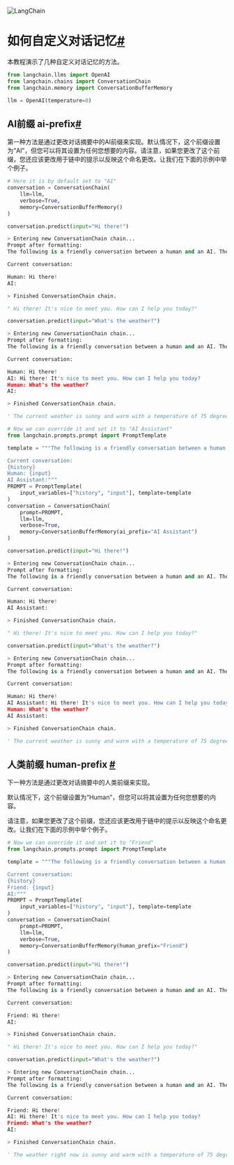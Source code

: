 

<Head>
  <script>
    {
      `(function() {
         var _hmt = _hmt || [];
(function() {
  var hm = document.createElement("script");
  hm.src = "https://hm.baidu.com/hm.js?e60fb290e204e04c5cb6f79b0ac1e697";
  var s = document.getElementsByTagName("script")[0]; 
  s.parentNode.insertBefore(hm, s);
})();
       })();`
    }
  </script>
</Head>

![LangChain](https://pica.zhimg.com/50/v2-56e8bbb52aa271012541c1fe1ceb11a2_r.gif)





如何自定义对话记忆[#](#how-to-customize-conversational-memory "此标题的永久链接")
================================================================

本教程演示了几种自定义对话记忆的方法。

```python
from langchain.llms import OpenAI
from langchain.chains import ConversationChain
from langchain.memory import ConversationBufferMemory

llm = OpenAI(temperature=0)

```

AI前缀 ai-prefix[#](#ai-prefix "此标题的永久链接")
------------------------------

第一种方法是通过更改对话摘要中的AI前缀来实现。默认情况下，这个前缀设置为“AI”，但您可以将其设置为任何您想要的内容。请注意，如果您更改了这个前缀，您还应该更改用于链中的提示以反映这个命名更改。让我们在下面的示例中举个例子。

```python
# Here it is by default set to "AI"
conversation = ConversationChain(
    llm=llm, 
    verbose=True, 
    memory=ConversationBufferMemory()
)

```

```python
conversation.predict(input="Hi there!")

```

```python
> Entering new ConversationChain chain...
Prompt after formatting:
The following is a friendly conversation between a human and an AI. The AI is talkative and provides lots of specific details from its context. If the AI does not know the answer to a question, it truthfully says it does not know.

Current conversation:

Human: Hi there!
AI:

> Finished ConversationChain chain.

```

```python
" Hi there! It's nice to meet you. How can I help you today?"

```

```python
conversation.predict(input="What's the weather?")

```

```python
> Entering new ConversationChain chain...
Prompt after formatting:
The following is a friendly conversation between a human and an AI. The AI is talkative and provides lots of specific details from its context. If the AI does not know the answer to a question, it truthfully says it does not know.

Current conversation:

Human: Hi there!
AI: Hi there! It's nice to meet you. How can I help you today?
Human: What's the weather?
AI:

> Finished ConversationChain chain.

```

```python
' The current weather is sunny and warm with a temperature of 75 degrees Fahrenheit. The forecast for the next few days is sunny with temperatures in the mid-70s.'

```

```python
# Now we can override it and set it to "AI Assistant"
from langchain.prompts.prompt import PromptTemplate

template = """The following is a friendly conversation between a human and an AI. The AI is talkative and provides lots of specific details from its context. If the AI does not know the answer to a question, it truthfully says it does not know.

Current conversation:
{history}
Human: {input}
AI Assistant:"""
PROMPT = PromptTemplate(
    input_variables=["history", "input"], template=template
)
conversation = ConversationChain(
    prompt=PROMPT,
    llm=llm, 
    verbose=True, 
    memory=ConversationBufferMemory(ai_prefix="AI Assistant")
)

```

```python
conversation.predict(input="Hi there!")

```

```python
> Entering new ConversationChain chain...
Prompt after formatting:
The following is a friendly conversation between a human and an AI. The AI is talkative and provides lots of specific details from its context. If the AI does not know the answer to a question, it truthfully says it does not know.

Current conversation:

Human: Hi there!
AI Assistant:

> Finished ConversationChain chain.

```

```python
" Hi there! It's nice to meet you. How can I help you today?"

```

```python
conversation.predict(input="What's the weather?")

```

```python
> Entering new ConversationChain chain...
Prompt after formatting:
The following is a friendly conversation between a human and an AI. The AI is talkative and provides lots of specific details from its context. If the AI does not know the answer to a question, it truthfully says it does not know.

Current conversation:

Human: Hi there!
AI Assistant: Hi there! It's nice to meet you. How can I help you today?
Human: What's the weather?
AI Assistant:

> Finished ConversationChain chain.

```

```python
' The current weather is sunny and warm with a temperature of 75 degrees Fahrenheit. The forecast for the rest of the day is sunny with a high of 78 degrees and a low of 65 degrees.'

```

人类前缀 human-prefix [#](#human-prefix "此标题的永久链接")
---------------------------------

下一种方法是通过更改对话摘要中的人类前缀来实现。

默认情况下，这个前缀设置为“Human”，但您可以将其设置为任何您想要的内容。

请注意，如果您更改了这个前缀，您还应该更改用于链中的提示以反映这个命名更改。让我们在下面的示例中举个例子。

```python
# Now we can override it and set it to "Friend"
from langchain.prompts.prompt import PromptTemplate

template = """The following is a friendly conversation between a human and an AI. The AI is talkative and provides lots of specific details from its context. If the AI does not know the answer to a question, it truthfully says it does not know.

Current conversation:
{history}
Friend: {input}
AI:"""
PROMPT = PromptTemplate(
    input_variables=["history", "input"], template=template
)
conversation = ConversationChain(
    prompt=PROMPT,
    llm=llm, 
    verbose=True, 
    memory=ConversationBufferMemory(human_prefix="Friend")
)

```

```python
conversation.predict(input="Hi there!")

```

```python
> Entering new ConversationChain chain...
Prompt after formatting:
The following is a friendly conversation between a human and an AI. The AI is talkative and provides lots of specific details from its context. If the AI does not know the answer to a question, it truthfully says it does not know.

Current conversation:

Friend: Hi there!
AI:

> Finished ConversationChain chain.

```

```python
" Hi there! It's nice to meet you. How can I help you today?"

```

```python
conversation.predict(input="What's the weather?")

```

```python
> Entering new ConversationChain chain...
Prompt after formatting:
The following is a friendly conversation between a human and an AI. The AI is talkative and provides lots of specific details from its context. If the AI does not know the answer to a question, it truthfully says it does not know.

Current conversation:

Friend: Hi there!
AI: Hi there! It's nice to meet you. How can I help you today?
Friend: What's the weather?
AI:

> Finished ConversationChain chain.

```

```python
' The weather right now is sunny and warm with a temperature of 75 degrees Fahrenheit. The forecast for the rest of the day is mostly sunny with a high of 82 degrees.'

```

